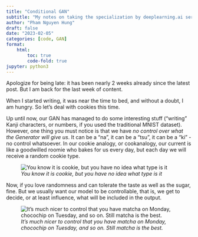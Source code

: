 ```yaml
---
title: "Conditional GAN"
subtitle: "My notes on taking the specialization by deeplearning.ai series"
author: "Pham Nguyen Hung"
draft: false
date: "2023-02-05"
categories: [code, GAN]
format:
    html:
        toc: true
        code-fold: true
jupyter: python3 
---
```

Apologize for being late: it has been nearly 2 weeks already since the latest post. But I am back for the last week of content.

When I started writing, it was near the time to bed, and without a doubt, I am hungry. So let's deal with cookies this time.

Up until now, our GAN has managed to do some interesting stuff ("writing" Kanji characters, or numbers, if you used the traditional MNIST dataset). However, one thing you must notice is that we have *no control over what the Generator will give us*. It can be a "na", it can be a "tsu", it can be a "ki" - no control whatsoever. In our cookie analogy, or cookanalogy, our current is like a goodwilled roomie who bakes for us every day, but each day we will receive a random cookie type.

![*You know it is cookie, but you have no idea what type is it*](cookie 1.png)

Now, if you love randomness and can tolerate the taste as well as the sugar, fine. But we usually want our model to be controllable, that is, we get to decide, or at least influence, what will be included in the output.

![*It's much nicer to control that you have matcha on Monday, chocochip on Tuesday, and so on. Still matcha is the best.*](cookie 2.png)

